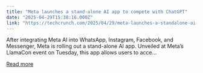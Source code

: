 ```yaml
---
title: "Meta launches a stand-alone AI app to compete with ChatGPT"
date: "2025-04-29T15:38:16.000Z"
link: "https://techcrunch.com/2025/04/29/meta-launches-a-standalone-ai-app-to-compete-with-chatgpt/"
---
```


After integrating Meta AI into WhatsApp, Instagram, Facebook, and Messenger, Meta is rolling out a stand-alone AI app. Unveiled at Meta&#8217;s LlamaCon event on Tuesday, this app allows users to acce...

[Read more](https://techcrunch.com/2025/04/29/meta-launches-a-standalone-ai-app-to-compete-with-chatgpt/)
